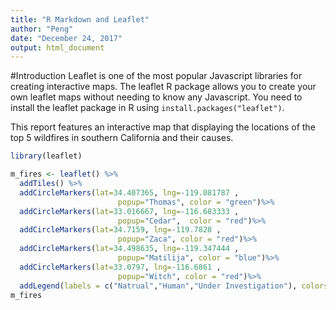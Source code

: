 ```yaml
---
title: "R Markdown and Leaflet"
author: "Peng"
date: "December 24, 2017"
output: html_document
---
```


#Introduction
Leaflet is one of the most popular Javascript libraries for creating interactive maps. The leaflet R package allows you to create your own leaflet maps without needing to know any Javascript. You need to install the leaflet package in R using `install.packages("leaflet")`.

This report features an interactive map that displaying the locations of the top 5 wildfires in southern California and their causes.

```r
library(leaflet)

m_fires <- leaflet() %>%
  addTiles() %>%
  addCircleMarkers(lat=34.407365, lng=-119.081787 , 
                        popup="Thomas", color = "green")%>%
  addCircleMarkers(lat=33.016667, lng=-116.683333 , 
                        popup="Cedar",  color = "red")%>%
  addCircleMarkers(lat=34.7159, lng=-119.7828 , 
                        popup="Zaca", color = "red")%>%
  addCircleMarkers(lat=34.498635, lng=-119.347444 , 
                        popup="Matilija", color = "blue")%>%
  addCircleMarkers(lat=33.0797, lng=-116.6861 , 
                        popup="Witch", color = "red")%>%
  addLegend(labels = c("Natrual","Human","Under Investigation"), colors = c("blue", "red", "green"))
m_fires
```
